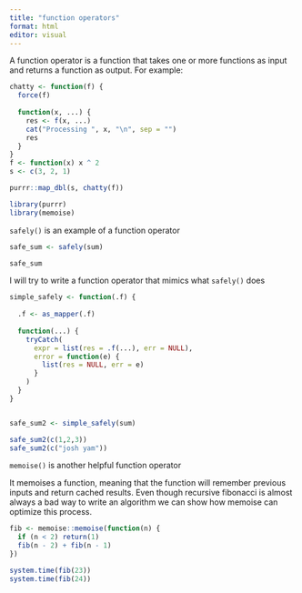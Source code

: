 ```yaml
---
title: "function operators"
format: html
editor: visual
---
```


A function operator is a function that takes one or more functions as input and returns a function as output. For example:

```r
chatty <- function(f) {
  force(f)
  
  function(x, ...) {
    res <- f(x, ...)
    cat("Processing ", x, "\n", sep = "")
    res
  }
}
f <- function(x) x ^ 2
s <- c(3, 2, 1)

purrr::map_dbl(s, chatty(f))

```

```r
library(purrr)
library(memoise)
```

`safely()` is an example of a function operator

```r
safe_sum <- safely(sum)

safe_sum
```

I will try to write a function operator that mimics what `safely()` does

```r
simple_safely <- function(.f) {
  
  .f <- as_mapper(.f)
  
  function(...) {
    tryCatch(
      expr = list(res = .f(...), err = NULL),
      error = function(e) {
        list(res = NULL, err = e)
      }
    )
  }
}


safe_sum2 <- simple_safely(sum)

safe_sum2(c(1,2,3))
safe_sum2(c("josh yam"))
```

`memoise()` is another helpful function operator

It memoises a function, meaning that the function will remember previous inputs and return cached results. Even though recursive fibonacci is almost always a bad way to write an algorithm we can show how memoise can optimize this process.

```r
fib <- memoise::memoise(function(n) {
  if (n < 2) return(1)
  fib(n - 2) + fib(n - 1)
})

system.time(fib(23))
system.time(fib(24))

```

